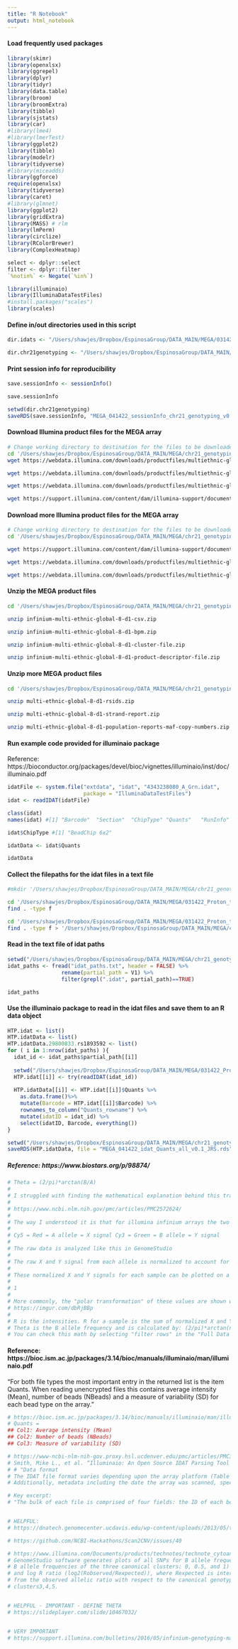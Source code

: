 ```yaml
---
title: "R Notebook"
output: html_notebook
---
```


#### Load frequently used packages
```r
library(skimr)
library(openxlsx)
library(ggrepel)
library(dplyr)
library(tidyr)
library(data.table)
library(broom)
library(broomExtra)
library(tibble)
library(sjstats)
library(car)
#library(lme4)
#library(lmerTest)
library(ggplot2)
library(tibble)
library(modelr)
library(tidyverse)
#library(miceadds)
library(ggforce)
require(openxlsx)
library(tidyverse)
library(caret)
#library(glmnet)
library(ggplot2)
library(gridExtra)
library(MASS) # rlm
library(lmPerm)
library(circlize)
library(RColorBrewer)
library(ComplexHeatmap)

select <- dplyr::select
filter <- dplyr::filter
`%notin%` <- Negate(`%in%`)

library(illuminaio)
library(IlluminaDataTestFiles)
#install.packages("scales")
library(scales)
```

#### Define in/out directories used in this script
```r
dir.idats <- "/Users/shawjes/Dropbox/EspinosaGroup/DATA_MAIN/MEGA/031422_Proton_to_Local/idats"

dir.chr21genotyping <- "/Users/shawjes/Dropbox/EspinosaGroup/DATA_MAIN/MEGA/chr21_genotyping"
```

#### Print session info for reproducibility
```r
save.sessionInfo <- sessionInfo()

save.sessionInfo

setwd(dir.chr21genotyping)
saveRDS(save.sessionInfo, "MEGA_041422_sessionInfo_chr21_genotyping_v0.1_JRS.rds")
```


#### Download Illumina product files for the MEGA array
```bash
# Change working directory to destination for the files to be downloaded.
cd '/Users/shawjes/Dropbox/EspinosaGroup/DATA_MAIN/MEGA/chr21_genotyping/Illumina_ProductFiles'
wget https://webdata.illumina.com/downloads/productfiles/multiethnic-global-8/v1-0/infinium-multi-ethnic-global-8-d1-csv.zip

wget https://webdata.illumina.com/downloads/productfiles/multiethnic-global-8/v1-0/infinium-multi-ethnic-global-8-d1-bpm.zip

wget https://webdata.illumina.com/downloads/productfiles/multiethnic-global-8/v1-0/infinium-multi-ethnic-global-8-d1-cluster-file.zip

wget https://support.illumina.com/content/dam/illumina-support/documents/downloads/productfiles/multiethnic-global/infinium-multi-ethnic-global-8-d1-product-descriptor-file.zip
```

#### Download more Illumina product files for the MEGA array
```bash
# Change working directory to destination for the files to be downloaded.
cd '/Users/shawjes/Dropbox/EspinosaGroup/DATA_MAIN/MEGA/chr21_genotyping/Illumina_ProductFiles'

wget https://support.illumina.com/content/dam/illumina-support/documents/downloads/productfiles/multiethnic-global/multi-ethnic-global-8-d1-rsids.zip

wget https://webdata.illumina.com/downloads/productfiles/multiethnic-global-8/v1-0/multi-ethnic-global-8-d1-strand-report.zip

wget https://webdata.illumina.com/downloads/productfiles/multiethnic-global-8/v1-0/multi-ethnic-global-8-d1-population-reports-maf-copy-numbers.zip
```

#### Unzip the MEGA product files
```bash
cd '/Users/shawjes/Dropbox/EspinosaGroup/DATA_MAIN/MEGA/chr21_genotyping/Illumina_ProductFiles'

unzip infinium-multi-ethnic-global-8-d1-csv.zip

unzip infinium-multi-ethnic-global-8-d1-bpm.zip

unzip infinium-multi-ethnic-global-8-d1-cluster-file.zip

unzip infinium-multi-ethnic-global-8-d1-product-descriptor-file.zip
```

#### Unzip more MEGA product files
```bash
cd '/Users/shawjes/Dropbox/EspinosaGroup/DATA_MAIN/MEGA/chr21_genotyping/Illumina_ProductFiles'

unzip multi-ethnic-global-8-d1-rsids.zip

unzip multi-ethnic-global-8-d1-strand-report.zip

unzip multi-ethnic-global-8-d1-population-reports-maf-copy-numbers.zip
```

#### Run example code provided for illuminaio package
Reference: https://bioconductor.org/packages/devel/bioc/vignettes/illuminaio/inst/doc/illuminaio.pdf
```r
idatFile <- system.file("extdata", "idat", "4343238080_A_Grn.idat",
                        package = "IlluminaDataTestFiles")
idat <- readIDAT(idatFile)

class(idat)
names(idat) #[1] "Barcode"  "Section"  "ChipType" "Quants"   "RunInfo" 

idat$ChipType #[1] "BeadChip 6x2"

idatData <- idat$Quants

idatData
```

#### Collect the filepaths for the idat files in a text file
```bash
#mkdir '/Users/shawjes/Dropbox/EspinosaGroup/DATA_MAIN/MEGA/chr21_genotyping'

cd '/Users/shawjes/Dropbox/EspinosaGroup/DATA_MAIN/MEGA/031422_Proton_to_Local/idats'
find . -type f

cd '/Users/shawjes/Dropbox/EspinosaGroup/DATA_MAIN/MEGA/031422_Proton_to_Local/idats'
find . -type f > '/Users/shawjes/Dropbox/EspinosaGroup/DATA_MAIN/MEGA/chr21_genotyping/idat_paths.txt'
```

#### Read in the text file of idat paths
```r
setwd("/Users/shawjes/Dropbox/EspinosaGroup/DATA_MAIN/MEGA/chr21_genotyping")
idat_paths <- fread("idat_paths.txt", header = FALSE) %>%
                 rename(partial_path = V1) %>%
                 filter(grepl(".idat", partial_path)==TRUE)

idat_paths
```

#### Use the illuminaio package to read in the idat files and save them to an R data object
```r
HTP.idat <- list()
HTP.idatData <- list()
HTP.idatData.29800833.rs1893592 <- list()
for ( i in 1:nrow(idat_paths) ){
  idat_id <- idat_paths$partial_path[[i]]
  
  setwd("/Users/shawjes/Dropbox/EspinosaGroup/DATA_MAIN/MEGA/031422_Proton_to_Local/idats")
  HTP.idat[[i]] <- try(readIDAT(idat_id))
  
  HTP.idatData[[i]] <- HTP.idat[[i]]$Quants %>%
    as.data.frame()%>%
    mutate(Barcode = HTP.idat[[i]]$Barcode) %>%
    rownames_to_column("Quants_rowname") %>%
    mutate(idatID = idat_id) %>%
    select(idatID, Barcode, everything())
}

setwd("/Users/shawjes/Dropbox/EspinosaGroup/DATA_MAIN/MEGA/chr21_genotyping/idatQuants")
saveRDS(HTP.idatData, file = "MEGA_041422_idat_Quants_all_v0.1_JRS.rds")
```


##### Reference: https://www.biostars.org/p/98874/
```r
# Theta = (2/pi)*arctan(B/A)
# 
# I struggled with finding the mathematical explanation behind this transformation, so hopefully this helps someone. It is explained in the second paragraph of the background of this paper:
# 
# https://www.ncbi.nlm.nih.gov/pmc/articles/PMC2572624/
# 
# The way I understood it is that for illumina infinium arrays the two channels:
# 
# Cy5 = Red = A allele = X signal Cy3 = Green = B allele = Y signal
# 
# The raw data is analyzed like this in GenomeStudio
# 
# The raw X and Y signal from each allele is normalized to account for background signal, etc using a proprietary illumina algorithm
# 
# These normalized X and Y signals for each sample can be plotted on a cartesian coordinate system to get this type of plot in GenomeStudio:
# 
# 1
# 
# More commonly, the "polar transformation" of these values are shown with R plotted against theta like this:
# https://imgur.com/dbRjBBp
# 
# R is the intensities. R for a sample is the sum of normalized X and Y (R= X+ Y)
# Theta is the B allele frequency and is calculated by: (2/pi)*arctan(normalized Y/ normalized X)
# You can check this math by selecting "filter rows" in the "Full Data Table" and making Theta, R, X, and Y visible for every SNP in GenomeStudio then plugging in X and Y to the formulas in 3.
```


#### Reference: https://bioc.ism.ac.jp/packages/3.14/bioc/manuals/illuminaio/man/illuminaio.pdf
"For both file types the most important entry in the returned list is the item Quants. When reading
unencrypted files this contains average intensity (Mean), number of beads (NBeads) and a measure
of variability (SD) for each bead type on the array."

```r
# https://bioc.ism.ac.jp/packages/3.14/bioc/manuals/illuminaio/man/illuminaio.pdf
# Quants = 
## Col1: Average intensity (Mean)
## Col2: Number of beads (NBeads)
## Col3: Measure of variability (SD)

# https://www-ncbi-nlm-nih-gov.proxy.hsl.ucdenver.edu/pmc/articles/PMC3968891/
# Smith, Mike L., et al. “Illuminaio: An Open Source IDAT Parsing Tool for Illumina Microarrays.” F1000Research, vol. 2, Dec. 2013, p. 264. PubMed Central, https://doi.org/10.12688/f1000research.2-264.v1.
# # "Data format
# The IDAT file format varies depending upon the array platform (Table 1). IDATs generated during the scanning of genotyping and methylation BeadArrays are binary files (one for each of the red and green channels). The bulk of each file is comprised of four fields: the ID of each bead-type on the array, the mean and standard deviation of their intensities, and the number of beads of each type.
# Additionally, metadata including the date the array was scanned, specific software versions used and the type of BeadChip are also included. Once the structure of the file is understood these binary values can be read directly. On the other hand, gene expression IDAT files are produced as encrypted XML files. Once decrypted the majority of the data are found as ten Base64 encoded strings. These ten fields include the ID, mean and standard deviation values as found in genotyping IDATs, as well as median and trimmed-mean intensity values, the mean and standard deviation of local background intensities,  and the number of beads both before and after outliers have been excluded. Each array type is also associated with a manifest file (with file extension BPM or BGX) that provides details of probe sequences, intended genomic targets and whether it is a control probe or not, information that is necessary to correctly interpret the data."

# Key excerpt:
# "The bulk of each file is comprised of four fields: the ID of each bead-type on the array, the mean and standard deviation of their intensities, and the number of beads of each type."


# HELPFUL:
# https://dnatech.genomecenter.ucdavis.edu/wp-content/uploads/2013/05/technote_infinium_genotyping_data_analysis.pdf

# https://github.com/NCBI-Hackathons/Scan2CNV/issues/40

# https://www.illumina.com/Documents/products/technotes/technote_cytoanalysis.pdf
# GenomeStudio software generates plots of all SNPs for B allele frequency (interpolated from known
# B allele frequencies of the three canonical clusters: 0, 0.5, and 1)
# and log R ratio (log2(Robserved/Rexpected)), where Rexpected is interpolated
# from the observed allelic ratio with respect to the canonical genotype
# clusters3,4,5.


# HELPFUL - IMPORTANT - DEFINE THETA
# https://slideplayer.com/slide/10467032/


# VERY IMPORTANT
# https://support.illumina.com/bulletins/2016/05/infinium-genotyping-manifest-column-headings.html
```
